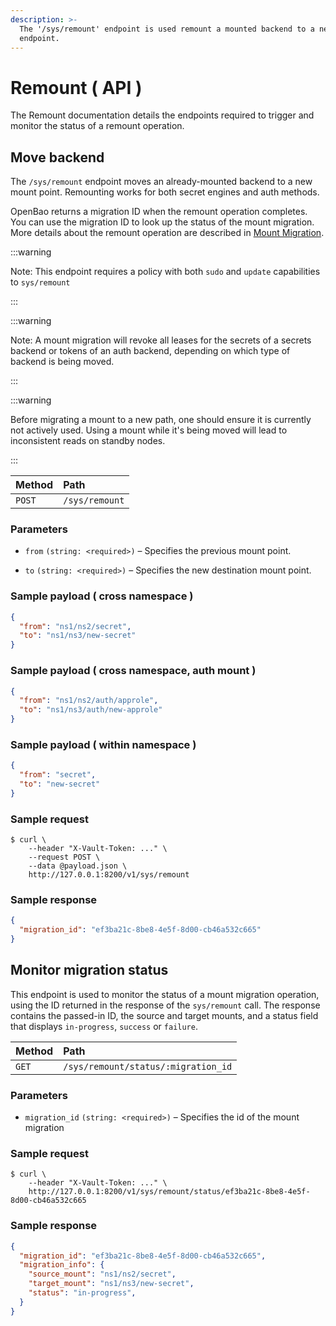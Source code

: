 ```yaml
---
description: >-
  The '/sys/remount' endpoint is used remount a mounted backend to a new
  endpoint.
---
```


# Remount ( API )

The Remount documentation details the endpoints required to trigger and monitor
the status of a remount operation.

## Move backend

The `/sys/remount` endpoint moves an already-mounted backend to a new mount
point. Remounting works for both secret engines and auth methods.

OpenBao returns a migration ID when the remount operation completes. You
can use the migration ID to look up the status of the mount migration.
More details about the remount operation are described in
[Mount Migration](/docs/concepts/mount-migration).

:::warning

Note: This endpoint requires a policy with both `sudo` and `update` capabilities
to `sys/remount`

:::

:::warning

Note: A mount migration will revoke all leases for the secrets of a secrets
backend or tokens of an auth backend, depending on which type of backend is
being moved.

:::

:::warning

Before migrating a mount to a new path, one should ensure it is currently not
actively used. Using a mount while it's being moved will lead to inconsistent
reads on standby nodes.

:::

| Method | Path           |
| :----- | :------------- |
| `POST` | `/sys/remount` |

### Parameters

- `from` `(string: <required>)` – Specifies the previous mount point.

- `to` `(string: <required>)` – Specifies the new destination mount point.

### Sample payload ( cross namespace )

```json
{
  "from": "ns1/ns2/secret",
  "to": "ns1/ns3/new-secret"
}
```

### Sample payload ( cross namespace, auth mount )

```json
{
  "from": "ns1/ns2/auth/approle",
  "to": "ns1/ns3/auth/new-approle"
}
```

### Sample payload ( within namespace )

```json
{
  "from": "secret",
  "to": "new-secret"
}
```

### Sample request

```shell-session
$ curl \
    --header "X-Vault-Token: ..." \
    --request POST \
    --data @payload.json \
    http://127.0.0.1:8200/v1/sys/remount
```

### Sample response

```json
{
  "migration_id": "ef3ba21c-8be8-4e5f-8d00-cb46a532c665"
}
```

## Monitor migration status


This endpoint is used to monitor the status of a mount migration operation,
using the ID returned in the response of the `sys/remount` call. The response
contains the passed-in ID, the source and target mounts, and a status field that
displays `in-progress`, `success` or `failure`.

| Method | Path           |
| :----- | :------------- |
| `GET` | `/sys/remount/status/:migration_id` |

### Parameters

- `migration_id` `(string: <required>)` – Specifies the id of the mount migration

### Sample request

```shell-session
$ curl \
    --header "X-Vault-Token: ..." \
    http://127.0.0.1:8200/v1/sys/remount/status/ef3ba21c-8be8-4e5f-8d00-cb46a532c665
```

### Sample response

```json
{
  "migration_id": "ef3ba21c-8be8-4e5f-8d00-cb46a532c665",
  "migration_info": {
    "source_mount": "ns1/ns2/secret",
    "target_mount": "ns1/ns3/new-secret",
    "status": "in-progress",
  }
}
```
